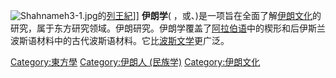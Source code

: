 {{Multiple issues|
{{Expand language|1=en|time=2020-11-08T07:09:26+00:00}}
{{Unreferenced|time=2020-11-08T07:09:26+00:00}}
}}
[[File:Shahnameh3-1.jpg|thumb]]的[[列王紀_(伊朗)|列王紀]]]]
'''伊朗学'''({{lang-fa|ايران‌شناسی}} ''{{transl|fa|Īrānšenāsī}}''，{{lang-en|Iranian studies}}或{{lang|en|Iranology}}、{{lang|en|Iranistics}})是一项旨在全面了解[[伊朗文化|伊朗文化]]的研究，属于东方研究领域。伊朗研究。伊朗学覆盖了[[阿拉伯语|阿拉伯语]]中的楔形和后伊斯兰波斯语材料中的古代波斯语材料。它比[[波斯文学|波斯文学]]更广泛。
{{伊朗主题}}
{{Iran-stub}}
{{Authority control}}
[[Category:東方學|Category:東方學]]
[[Category:伊朗人_(民族学)|Category:伊朗人 (民族学)]]
[[Category:伊朗文化|Category:伊朗文化]]